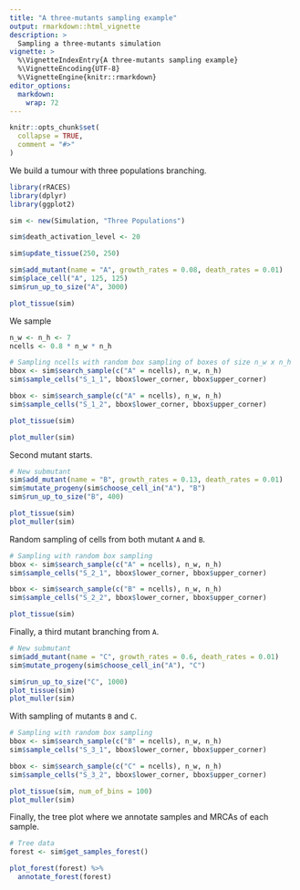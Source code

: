 ```yaml
---
title: "A three-mutants sampling example"
output: rmarkdown::html_vignette
description: >
  Sampling a three-mutants simulation
vignette: >
  %\VignetteIndexEntry{A three-mutants sampling example}
  %\VignetteEncoding{UTF-8}
  %\VignetteEngine{knitr::rmarkdown}
editor_options:
  markdown:
    wrap: 72
---
```


```r
knitr::opts_chunk$set(
  collapse = TRUE,
  comment = "#>"
)
```

We build a tumour with three populations branching.

```r
library(rRACES)
library(dplyr)
library(ggplot2)

sim <- new(Simulation, "Three Populations")

sim$death_activation_level <- 20

sim$update_tissue(250, 250)

sim$add_mutant(name = "A", growth_rates = 0.08, death_rates = 0.01)
sim$place_cell("A", 125, 125)
sim$run_up_to_size("A", 3000)

plot_tissue(sim)
```

We sample

```r
n_w <- n_h <- 7
ncells <- 0.8 * n_w * n_h

# Sampling ncells with random box sampling of boxes of size n_w x n_h
bbox <- sim$search_sample(c("A" = ncells), n_w, n_h)
sim$sample_cells("S_1_1", bbox$lower_corner, bbox$upper_corner)

bbox <- sim$search_sample(c("A" = ncells), n_w, n_h)
sim$sample_cells("S_1_2", bbox$lower_corner, bbox$upper_corner)

plot_tissue(sim)
```

```r
plot_muller(sim)
```

Second mutant starts.

```r
# New submutant
sim$add_mutant(name = "B", growth_rates = 0.13, death_rates = 0.01)
sim$mutate_progeny(sim$choose_cell_in("A"), "B")
sim$run_up_to_size("B", 400)

plot_tissue(sim)
plot_muller(sim)
```

Random sampling of cells from both mutant `A` and `B`.

```r
# Sampling with random box sampling
bbox <- sim$search_sample(c("A" = ncells), n_w, n_h)
sim$sample_cells("S_2_1", bbox$lower_corner, bbox$upper_corner)

bbox <- sim$search_sample(c("B" = ncells), n_w, n_h)
sim$sample_cells("S_2_2", bbox$lower_corner, bbox$upper_corner)

plot_tissue(sim)
```

Finally, a third mutant branching from `A`.

```r
# New submutant
sim$add_mutant(name = "C", growth_rates = 0.6, death_rates = 0.01)
sim$mutate_progeny(sim$choose_cell_in("A"), "C")

sim$run_up_to_size("C", 1000)
plot_tissue(sim)
plot_muller(sim)
```

With sampling of mutants `B` and `C`.

```r
# Sampling with random box sampling
bbox <- sim$search_sample(c("B" = ncells), n_w, n_h)
sim$sample_cells("S_3_1", bbox$lower_corner, bbox$upper_corner)

bbox <- sim$search_sample(c("C" = ncells), n_w, n_h)
sim$sample_cells("S_3_2", bbox$lower_corner, bbox$upper_corner)

plot_tissue(sim, num_of_bins = 100)
plot_muller(sim)
```

Finally, the tree plot where we annotate samples and MRCAs of each
sample.

```r
# Tree data
forest <- sim$get_samples_forest()

plot_forest(forest) %>%
  annotate_forest(forest)
```
